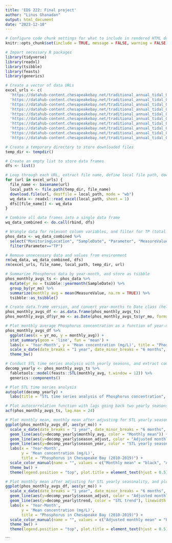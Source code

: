 ```yaml
---
title: 'EDS 222: Final project'
author: "Linus Ghanadan"
output: html_document
date: "2023-12-10"
---
```


```r
# Configure code chunk settings for what to include in rendered HTML document
knitr::opts_chunk$set(include = TRUE, message = FALSE, warning = FALSE)
```

```r
# Import necessary R packages
library(tidyverse)
library(readxl)
library(tsibble)
library(feasts)
library(generics)
```

```r
# Create a vector of data URLs
excel_urls <- c(
  'https://datahub-content.chesapeakebay.net/traditional_annual_tidal_02jun21/2019_CEDR_tidal_data_01jun21.xlsx',
  'https://datahub-content.chesapeakebay.net/traditional_annual_tidal_02jun21/2018_CEDR_tidal_data_01jun21.xlsx',
  'https://datahub-content.chesapeakebay.net/traditional_annual_tidal_02jun21/2017_CEDR_tidal_data_11oct18.xlsx',
  'https://datahub-content.chesapeakebay.net/traditional_annual_tidal_02jun21/2016_CEDR_tidal_data_15jun17.xlsx',
  'https://datahub-content.chesapeakebay.net/traditional_annual_tidal_02jun21/2015_CEDR_tidal_data_15jun17.xlsx',
  'https://datahub-content.chesapeakebay.net/traditional_annual_tidal_02jun21/2014_CEDR_tidal_data_15jun17.xlsx',
  'https://datahub-content.chesapeakebay.net/traditional_annual_tidal_02jun21/2013_CEDR_tidal_data_15jun17.xlsx',
  'https://datahub-content.chesapeakebay.net/traditional_annual_tidal_02jun21/2012_CEDR_tidal_data_15jun17.xlsx',
  'https://datahub-content.chesapeakebay.net/traditional_annual_tidal_02jun21/2011_CEDR_tidal_data_15jun17.xlsx',
  'https://datahub-content.chesapeakebay.net/traditional_annual_tidal_02jun21/2010_CEDR_tidal_data_15jun17.xlsx')

# Create a temporary directory to store downloaded files
temp_dir <- tempdir()

# Create an empty list to store data frames
dfs <- list()

# Loop through each URL, extract file name, define local file path, download file, read into R, and append to list of data frames
for (url in excel_urls) {
  file_name <- basename(url)
  local_path <- file.path(temp_dir, file_name)
  download.file(url, destfile = local_path, mode = "wb")
  wq_data <- readxl::read_excel(local_path, sheet = 1)
  dfs[[file_name]] <- wq_data
}

# Combine all data frames into a single data frame
wq_data_combined <- do.call(rbind, dfs)

# Wrangle data for relevant column variables, and filter for TP (total phosphorus)
phos_data <- wq_data_combined %>%
  select("MonitoringLocation", "SampleDate", "Parameter", "MeasureValue", "Unit", "Latitude", "Longitude") %>% 
  filter(Parameter=="TP")

# Remove unnecessary data and values from environment
rm(wq_data, wq_data_combined, dfs)
rm(excel_urls, file_name, local_path, temp_dir, url)
```

```r
# Summarize Phosphorus data by year-month, and store as tsibble
phos_monthly_avgs_ts <- phos_data %>% 
  mutate(yr_mo = tsibble::yearmonth(SampleDate)) %>%
  group_by(yr_mo) %>%
  summarize(monthly_avg = mean(MeasureValue, na.rm = TRUE)) %>% 
  tsibble::as_tsibble()

# Create data.frame version, and convert year-months to Date class (helpful for plotting)
phos_monthly_avgs_df <- as.data.frame(phos_monthly_avgs_ts)
phos_monthly_avgs_df$yr_mo <- as.Date(phos_monthly_avgs_ts$yr_mo, format = "%Y-%m")
```


```r
# Plot monthly average Phosphorus concentration as a function of year-month, and add smooth trend line
phos_monthly_avgs_df %>%
  ggplot(aes(x = yr_mo, y = monthly_avg)) +
  stat_summary(geom = 'line', fun = 'mean') +
  labs(x = 'Year-Month', y = 'Mean concentration (mg/L)', title = "Phosphorus in Chesapeake Bay (2010-2019)") +
  scale_x_date(date_breaks = "1 year", date_minor_breaks = "6 months", date_labels = "%Y-%m") +
  theme_bw()
```



```r
# Conduct STL time series analysis with yearly seasons, and extract components
decomp_yearly <- phos_monthly_avgs_ts %>%
  fabletools::model(feasts::STL(monthly_avg, t.window = 12)) %>% 
  generics::components()

# Plot STL time series analysis
autoplot(decomp_yearly) +
  labs(title = "STL time series analysis of Phosphorus concentration", x = "Year Month")
```

```r
# Plot autocorrelation function with lags going back two yearly seasons
acf(phos_monthly_avgs_ts, lag.max = 24)
```

```r
# Plot monthly mean, monthly mean after adjusting for STL yearly seasonality, and STL yearly seasonality
ggplot(phos_monthly_avgs_df, aes(yr_mo)) +
  scale_x_date(date_breaks = "1 year", date_minor_breaks = "6 months", date_labels = "%Y-%m") +
  geom_line(aes(y=decomp_yearly$monthly_avg, color = "Monthly mean")) +
  geom_line(aes(y=decomp_yearly$season_adjust, color = "Adjusted monthly mean"), linewidth=2) +
  geom_line(aes(y=decomp_yearly$season_year, color = "STL yearly seasonality")) +
  labs(x = 'Year-Month',
       y = 'Mean concentration (mg/L)',
       title = "Phosphorus in Chesapeake Bay (2010-2019)") +
  scale_color_manual(name = "", values = c("Monthly mean" = "black", "Adjusted monthly mean" = "cornflowerblue", "STL yearly seasonality" = "seagreen"), breaks = c("Monthly mean", "Adjusted monthly mean", "STL yearly seasonality")) +
  theme_bw() +
  theme(legend.position = "top", plot.title = element_text(hjust = 0.5))
```


```r
# Plot monthly mean after adjusting for STL yearly seasonality, and plot STL trend
ggplot(phos_monthly_avgs_df, aes(yr_mo)) +
  scale_x_date(date_breaks = "1 year", date_minor_breaks = "6 months", date_labels = "%Y-%m") +
  geom_line(aes(y=decomp_yearly$season_adjust, color = "Adjusted monthly mean")) +
  geom_line(aes(y=decomp_yearly$trend, color = "STL trend"), linewidth = 2) +
  labs(x = 'Year-Month',
       y = 'Mean concentration (mg/L)',
       title = "Phosphorus in Chesapeake Bay (2010-2019)") +
  scale_color_manual(name = "", values = c("Adjusted monthly mean" = "black", "STL trend" = "red")) +
  theme_bw() +
  theme(legend.position = "top", plot.title = element_text(hjust = 0.5))
```
```

